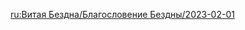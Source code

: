 {{Blessing of the Abyssal Moon
|name       = Thorn-Twisted
|phase      = Waxing
|image      = Spiral Abyss Blessing 58.png
|details    = <li>The {{Color|bp|Dendro RES and Electro RES will be decreased by 30%}} for opponents that are under the Quickened state. This effect will be removed 2s after the Quickened state ends.</li>
|time_start = 2023-02-01 04:00:00
|time_end   = 2023-02-16 03:59:59
}}

[[ru:Витая Бездна/Благословение Бездны/2023-02-01]]